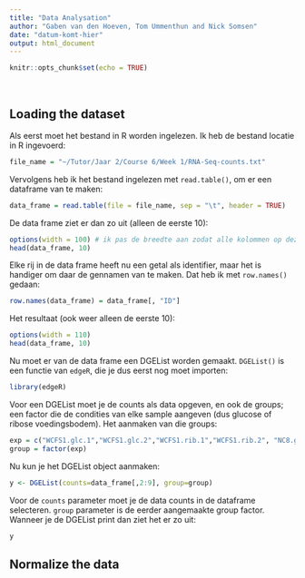 ```yaml
---
title: "Data Analysation"
author: "Gaben van den Hoeven, Tom Ummenthun and Nick Somsen"
date: "datum-komt-hier"
output: html_document
---
```


```r
knitr::opts_chunk$set(echo = TRUE)
```
<br> <!-- voor een extra witregel -->

## Loading the dataset
Als eerst moet het bestand in R worden ingelezen. Ik heb de bestand locatie in R ingevoerd:
``` r
file_name = "~/Tutor/Jaar 2/Course 6/Week 1/RNA-Seq-counts.txt"
```

Vervolgens heb ik het bestand ingelezen met `read.table()`, om er een dataframe van te maken:
``` r
data_frame = read.table(file = file_name, sep = "\t", header = TRUE)
```
De data frame ziet er dan zo uit (alleen de eerste 10):
```r
options(width = 100) # ik pas de breedte aan zodat alle kolommen op dezelfe line kunnen
head(data_frame, 10)
```

Elke rij in de data frame heeft nu een getal als identifier, maar het is handiger om daar de gennamen van te maken.
Dat heb ik met `row.names()` gedaan:
```r
row.names(data_frame) = data_frame[, "ID"]
```
 Het resultaat (ook weer alleen de eerste 10):
```r
options(width = 110) 
head(data_frame, 10)
```

Nu moet er van de data frame een DGEList worden gemaakt. `DGEList()` is een functie van `edgeR`, die je dus eerst nog moet importen:
```r
library(edgeR)
```
Voor een DGEList moet je de counts als data opgeven, en ook de groups; een factor die de condities van elke sample aangeven (dus glucose of ribose voedingsbodem). Het aanmaken van die groups:
```r
exp = c("WCFS1.glc.1","WCFS1.glc.2","WCFS1.rib.1","WCFS1.rib.2", "NC8.glc.1", "NC8.glc.2", "NC8.rib.1", "NC8.rib.2")
group = factor(exp)
```

Nu kun je het DGEList object aanmaken:
```r
y <- DGEList(counts=data_frame[,2:9], group=group)
```
Voor de `counts` parameter moet je de data counts in de dataframe selecteren. `group` parameter is de eerder aangemaakte group factor. Wanneer je de DGEList print dan ziet het er zo uit:
```r
y
```

## Normalize the data

<br>
